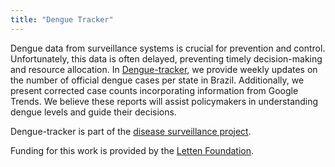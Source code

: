```yaml
---
title: "Dengue Tracker"
---
```

  
Dengue data from surveillance systems is crucial for prevention and control. Unfortunately, this data is often delayed, preventing timely decision-making and resource allocation. In [Dengue-tracker](https://diseasesurveillance.github.io/dengue-tracker/index.html), we provide weekly updates on the number of official dengue cases per state in Brazil. Additionally, we present corrected case counts incorporating information from Google Trends. We believe these reports will assist policymakers in understanding dengue levels and guide their decisions.

Dengue-tracker is part of the [disease surveillance project](https://diseasesurveillance.github.io/){target="_blank"}.

Funding for this work is provided by the [Letten Foundation](https://letten.foundation/){target="_blank"}.
